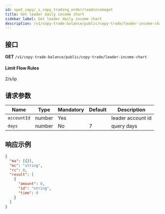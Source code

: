 ```yaml
---
id: spot_copy/_s_copy_trading_order/leadincomeget
title: Get leader daily income chart
sidebar_label: Get leader daily income chart
description: /v1/copy-trade-balance/public/copy-trade/leader-income-chart
---
```


## 接口

**GET** `/v1/copy-trade-balance/public/copy-trade/leader-income-chart`

#### **Limit Flow Rules**

2/s/ip

## 请求参数

| Name        | Type   | Mandatory | Default | Description       |
| ----------- | ------ | --------- | ------- | ----------------- |
| `accountId` | number | Yes       |         | leader account id |
| `days`      | number | No        | 7       | query days        |

## 响应示例

```json
{
  "ma": [{}],
  "mc": "string",
  "rc": 0,
  "result": [
    {
      "amount": 0,
      "id": "string",
      "time": 0
    }
  ]
}
```
